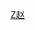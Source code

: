 {{Navbox
| name  = 常熟趙承謙家族
| title = 常熟趙承謙家族
| state = {{{state<includeonly>|collapsed</includeonly>}}}
| list1 =
<center>
{{familytree/start | style=font-size: 90%;}}
{{familytree | | | | | a |a=[[趙承謙]]}}
{{familytree | | | | | |!|}}
{{familytree | | | | | b |b=[[趙用賢]]}}
{{familytree | |,|-|-|-|^|-|-|-|.| |}}
{{familytree | c1  | | | | | | c2 |c1=趙琦美|c2=[[趙隆美]]}}
{{familytree | |,|-|-|-|v|-|-|-|(|}}
{{familytree | d1 | | d2 | | d3 |d1=[[趙士春]]|d2=[[趙士錦]]|d3=趙士功}}
{{familytree | | | | | | | | | |!|}}
{{familytree | | | | | | | | | e1 |e1=趙世鐸}}
{{familytree/end}}
</center>
<br />
|below = 註：本家族樹僅列出家族中翰林、進士及其他有官職者，以及對譜系關聯較重要的人物，其余子女未包括在內。
}}<noinclude>
[[Category:中国家族模板|Z赵]]
</noinclude>